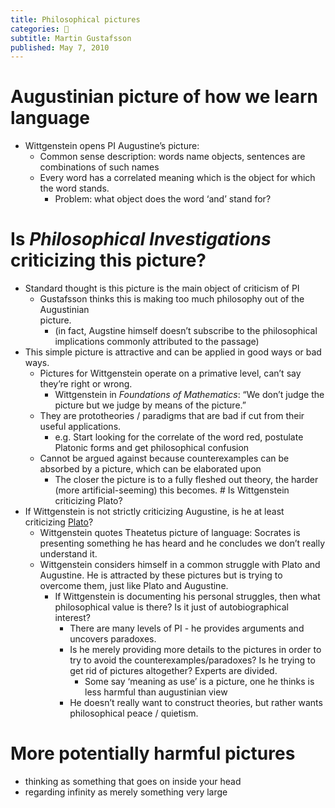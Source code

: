 ```yaml
---
title: Philosophical pictures
categories: 🔴
subtitle: Martin Gustafsson
published: May 7, 2010
---
```


# Augustinian picture of how we learn language
- Wittgenstein opens PI Augustine's picture:
  - Common sense description: words name objects, sentences are combinations of 
    such names
  - Every word has a correlated meaning which is the object for which the word 
    stands.
    - Problem: what object does the word 'and' stand for?


# Is _Philosophical Investigations_ criticizing this picture?
- Standard thought is this picture is the main object of criticism of PI
  - Gustafsson thinks this is making too much philosophy out of the Augustinian  
    picture.
    - (in fact, Augstine himself doesn't subscribe to the philosophical 
      implications commonly attributed to the passage)
- This simple picture is attractive and can be applied in good ways or bad ways.
  - Pictures for Wittgenstein operate on a primative level, can't say they're 
    right or wrong.
    - Wittgenstein in *Foundations of Mathematics*: "We don't judge the picture 
      but we judge by means of the picture."
  - They are prototheories / paradigms that are bad if cut from their useful 
    applications.
    - e.g. Start looking for the correlate of the word red, postulate Platonic 
      forms and get philosophical confusion
  - Cannot be argued against because counterexamples can be absorbed by a 
    picture, which can be elaborated upon
    - The closer the picture is to a fully fleshed out theory, the harder (more 
      artificial-seeming) this becomes.
# Is Wittgenstein criticizing Plato?
- If Wittgenstein is not strictly criticizing Augustine, is he at least 
  criticizing [Plato](/docs/phil/people/plato)?
  - Wittgenstein quotes Theatetus picture of language: Socrates is presenting 
    something he has heard and he concludes we don't really understand it.
  - Wittgenstein considers himself in a common struggle with Plato and 
    Augustine. He is attracted by these pictures but is trying to overcome them, 
    just like Plato and Augustine.
    - If Wittgenstein is documenting his personal struggles, then what 
      philosophical value is there? Is it just of autobiographical interest?
      - There are many levels of PI - he provides arguments and uncovers 
        paradoxes.
      - Is he merely providing more details to the pictures in order to try to 
        avoid the counterexamples/paradoxes? Is he trying to get rid of pictures 
        altogether? Experts are divided.
        - Some say 'meaning as use' is a picture, one he thinks is less harmful 
          than augustinian view
      - He doesn't really want to construct theories, but rather wants 
        philosophical peace / quietism.
        
# More potentially harmful pictures
  - thinking as something that goes on inside your head
  - regarding infinity as merely something very large
